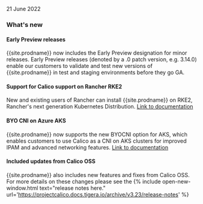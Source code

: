 21 June 2022

### What's new

#### Early Preview releases
{{site.prodname}} now includes the Early Preview designation for minor releases. Early Preview releases (denoted by a .0 patch version, e.g. 3.14.0) enable our customers to validate and test new versions of {{site.prodname}} in test and staging environments before they go GA.

#### Support for Calico support on Rancher RKE2
New and existing users of Rancher can install {{site.prodname}} on RKE2, Rancher's next generation Kubernetes Distribution. [Link to documentation]({{site.baseurl}}/getting-started/kubernetes/rke2)

#### BYO CNI on Azure AKS 
{{site.prodname}} now supports the new BYOCNI option for AKS, which enables customers to use Calico as a CNI on AKS clusters for improved IPAM and advanced networking features. [Link to documentation]({{site.baseurl}}/getting-started/kubernetes/aks)

#### Included updates from Calico OSS

{{site.prodname}} also includes new features and fixes from Calico OSS. For more details on these changes please see the {% include open-new-window.html text="release notes here." url='https://projectcalico.docs.tigera.io/archive/v3.23/release-notes' %}
